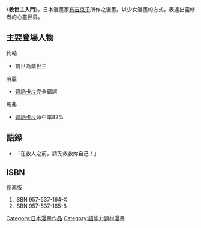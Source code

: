 {{Infobox animanga/Headerofja
|標題= 救世主入門
|圖像= 
|尺寸= 
|說明= 
|日文名稱=救世主入門
|英文名稱= 
|假名= 
|羅馬字= 
|類型=
}}
{{Infobox animanga/Manga
|標題= 
|作者= [[有吉京子|有吉京子]]
|作畫= 
|出版社= {{flagicon|Japan}} [[秋田書店|秋田書店]]<br/> {{flagicon|Taiwan}} [[長鴻出版社|長鴻出版社]]
|其他出版社= 
|連載雜誌= 別冊プリンセス
|發售日= 
|開始= 1993年10号
|結束= 1994年17号
|冊數=全2冊
|話數= 
|其他=
}}
{{Infobox animanga/Footerofja}}
{{漫畫}}

《'''救世主入門'''》，日本漫畫家[[有吉京子|有吉京子]]所作之漫畫。以少女漫畫的方式，表達出靈修者的心靈世界。

==主要登場人物==
;約翰
* 前世為救世主

;麻亞
* [[齊訥卡片|齊訥卡片]]完全錯誤

;馬弗
* [[齊訥卡片|齊訥卡片]]命中率82%

==語錄==
*「在救人之前，請先救救妳自己！」

==ISBN==
;長鴻版
# ISBN 957-537-164-X
# ISBN 957-537-165-8

{{manga-stub}}

{{DEFAULTSORT:Kyuuseishu Nyuumon}}
[[Category:日本漫畫作品|Category:日本漫畫作品]]
[[Category:超能力題材漫畫|Category:超能力題材漫畫]]
